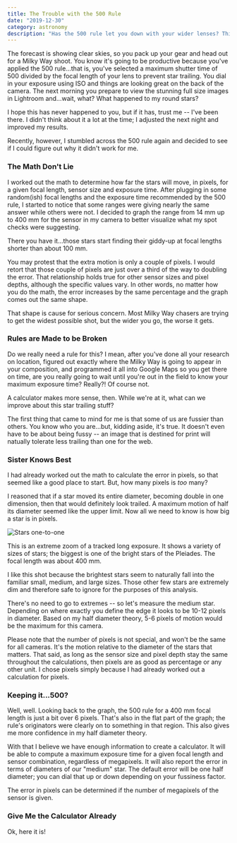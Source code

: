 ```yaml
---
title: The Trouble with the 500 Rule
date: "2019-12-30"
category: astronomy
description: "Has the 500 rule let you down with your wider lenses? This may be why."
---
```



The forecast is showing clear skies, so you pack up your gear and head out for a Milky Way shoot. You know it's going to be productive because you've applied the 500 rule...that is, you've selected a maximum shutter time of 500 divided by the focal length of your lens to prevent star trailing. You dial in your exposure using ISO and things are looking great on the back of the camera. The next morning you prepare to view the stunning full size images in Lightroom and...wait, what? What happened to my round stars?

I hope this has never happened to you, but if it has, trust me -- I've been there. I didn't think about it a lot at the time; I adjusted the next night and improved my results.

Recently, however, I stumbled across the 500 rule again and decided to see if I could figure out why it didn't work for me.

### The Math Don't Lie

I worked out the math to determine how far the stars will move, in pixels, for a given focal length, sensor size and exposure time. After plugging in some random(ish) focal lengths and the exposure time recommended by the 500 rule, I started to notice that some ranges were giving nearly the same answer while others were not. I decided to graph the range from 14 mm up to 400 mm for the sensor in my camera to better visualize what my spot checks were suggesting.

<Graph />

There you have it...those stars start finding their giddy-up at focal lengths shorter than about 100 mm.

You may protest that the extra motion is only a couple of pixels. I would retort that those couple of pixels are just over a third of the way to doubling the error. That relationship holds true for other sensor sizes and pixel depths, although the specific values vary. In other words, no matter how you do the math, the error increases by the same percentage and the graph comes out the same shape.

That shape is cause for serious concern. Most Milky Way chasers are trying to get the widest possible shot, but the wider you go, the worse it gets.

### Rules are Made to be Broken

Do we really need a rule for this? I mean, after you've done all your research on location, figured out exactly where the Milky Way is going to appear in your composition, and programmed it all into Google Maps so you get there on time, are you really going to wait until you're out in the field to know your maximum exposure time? Really?! Of course not.

A calculator makes more sense, then. While we're at it, what can we improve about this star trailing stuff?

The first thing that came to mind for me is that some of us are fussier than others. You know who you are...but, kidding aside, it's true. It doesn't even have to be about being fussy -- an image that is destined for print will natually tolerate less trailing than one for the web.

### Sister Knows Best

I had already worked out the math to calculate the error in pixels, so that seemed like a good place to start. But, how many pixels is _too_ many?

I reasoned that if a star moved its entire diameter, becoming double in one dimension, then that would definitely look trailed. A maximum motion of half its diameter seemed like the upper limit. Now all we need to know is how big a star is in pixels.

![Stars one-to-one](https://res.cloudinary.com/pmcg31/image/upload/v1577861632/stars-one-to-one_no6nut.jpg)

This is an extreme zoom of a tracked long exposure. It shows a variety of sizes of stars; the biggest is one of the bright stars of the Pleiades. The focal length was about 400 mm.

I like this shot because the brightest stars seem to naturally fall into the familiar small, medium, and large sizes. Those other few stars are extremely dim and therefore safe to ignore for the purposes of this analysis.

There's no need to go to extremes -- so let's measure the medium star. Depending on where exactly you define the edge it looks to be 10-12 pixels in diameter. Based on my half diameter theory, 5-6 pixels of motion would be the maximum for this camera.

Please note that the number of pixels is not special, and won't be the same for all cameras. It's the motion relative to the diameter of the stars that matters. That said, as long as the sensor size and pixel depth stay the same throughout the calculations, then pixels are as good as percentage or any other unit. I chose pixels simply because I had already worked out a calculation for pixels.

### Keeping it...500?

Well, well. Looking back to the graph, the 500 rule for a 400 mm focal length is just a bit over 6 pixels. That's also in the flat part of the graph; the rule's originators were clearly on to something in that region. This also gives me more confidence in my half diameter theory.

With that I believe we have enough information to create a calculator. It will be able to compute a maximum exposure time for a given focal length and sensor combination, regardless of megapixels. It will also report the error in terms of diameters of our "medium" star. The default error will be one half diameter; you can dial that up or down depending on your fussiness factor.

The error in pixels can be determined if the number of megapixels of the sensor is given.

### Give Me the Calculator Already

Ok, here it is!
